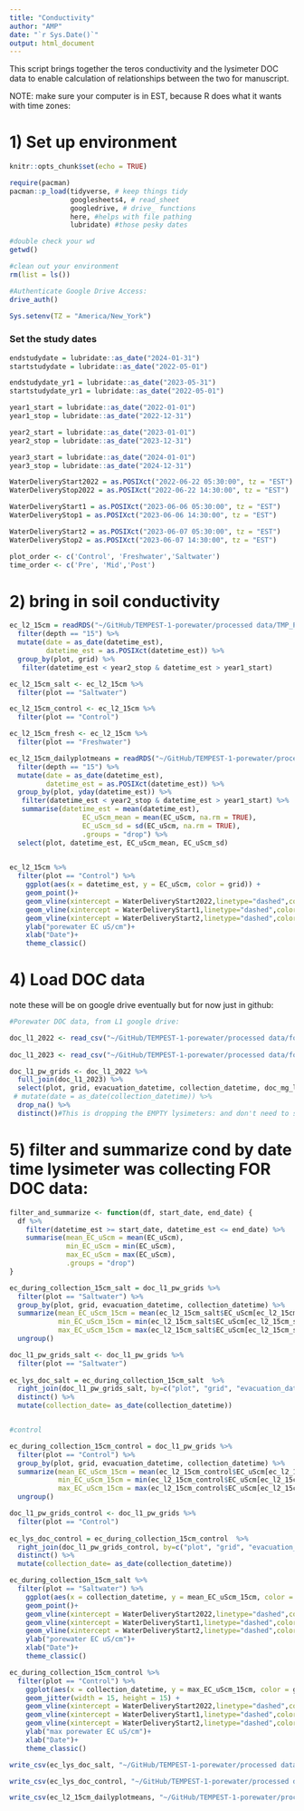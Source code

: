 ```yaml
---
title: "Conductivity"
author: "AMP"
date: "`r Sys.Date()`"
output: html_document
---
```


This script brings together the teros conductivity and the lysimeter DOC data to enable calculation of relationships between the two for manuscript. 

NOTE: make sure your computer is in EST, because R does what it wants with time zones: 

# 1) Set up environment

```r
knitr::opts_chunk$set(echo = TRUE)

require(pacman)
pacman::p_load(tidyverse, # keep things tidy
               googlesheets4, # read_sheet 
               googledrive, # drive_ functions
               here, #helps with file pathing 
               lubridate) #those pesky dates

#double check your wd
getwd()

#clean out your environment 
rm(list = ls())

#Authenticate Google Drive Access:
drive_auth()

Sys.setenv(TZ = "America/New_York")
```

### Set the study dates

```r
endstudydate = lubridate::as_date("2024-01-31")
startstudydate = lubridate::as_date("2022-05-01")

endstudydate_yr1 = lubridate::as_date("2023-05-31")
startstudydate_yr1 = lubridate::as_date("2022-05-01")

year1_start = lubridate::as_date("2022-01-01")
year1_stop = lubridate::as_date("2022-12-31")

year2_start = lubridate::as_date("2023-01-01")
year2_stop = lubridate::as_date("2023-12-31")

year3_start = lubridate::as_date("2024-01-01")
year3_stop = lubridate::as_date("2024-12-31")

WaterDeliveryStart2022 = as.POSIXct("2022-06-22 05:30:00", tz = "EST")
WaterDeliveryStop2022 = as.POSIXct("2022-06-22 14:30:00", tz = "EST")

WaterDeliveryStart1 = as.POSIXct("2023-06-06 05:30:00", tz = "EST")
WaterDeliveryStop1 = as.POSIXct("2023-06-06 14:30:00", tz = "EST")

WaterDeliveryStart2 = as.POSIXct("2023-06-07 05:30:00", tz = "EST")
WaterDeliveryStop2 = as.POSIXct("2023-06-07 14:30:00", tz = "EST")

plot_order <- c('Control', 'Freshwater','Saltwater')
time_order <- c('Pre', 'Mid','Post')
```



# 2) bring in soil conductivity

```r
ec_l2_15cm = readRDS("~/GitHub/TEMPEST-1-porewater/processed data/TMP_PW_EC_15cm_2022-2023_L2.rds") %>%
  filter(depth == "15") %>%
  mutate(date = as_date(datetime_est),
         datetime_est = as.POSIXct(datetime_est)) %>%
  group_by(plot, grid) %>%
   filter(datetime_est < year2_stop & datetime_est > year1_start)

ec_l2_15cm_salt <- ec_l2_15cm %>%
  filter(plot == "Saltwater")

ec_l2_15cm_control <- ec_l2_15cm %>%
  filter(plot == "Control")

ec_l2_15cm_fresh <- ec_l2_15cm %>%
  filter(plot == "Freshwater")

ec_l2_15cm_dailyplotmeans = readRDS("~/GitHub/TEMPEST-1-porewater/processed data/TMP_PW_EC_15cm_2022-2023_L2.rds") %>%
  filter(depth == "15") %>%
  mutate(date = as_date(datetime_est),
         datetime_est = as.POSIXct(datetime_est)) %>%
  group_by(plot, yday(datetime_est)) %>%
   filter(datetime_est < year2_stop & datetime_est > year1_start) %>%
   summarise(datetime_est = mean(datetime_est),
                  EC_uScm_mean = mean(EC_uScm, na.rm = TRUE),
                  EC_uScm_sd = sd(EC_uScm, na.rm = TRUE),
                  .groups = "drop") %>%
  select(plot, datetime_est, EC_uScm_mean, EC_uScm_sd)
  
```

```r
ec_l2_15cm %>%
  filter(plot == "Control") %>%
    ggplot(aes(x = datetime_est, y = EC_uScm, color = grid)) +
    geom_point()+
    geom_vline(xintercept = WaterDeliveryStart2022,linetype="dashed",color="grey")+ 
    geom_vline(xintercept = WaterDeliveryStart1,linetype="dashed",color="grey")+ 
    geom_vline(xintercept = WaterDeliveryStart2,linetype="dashed",color="grey")+
    ylab("porewater EC uS/cm")+
    xlab("Date")+
    theme_classic()

```


# 4) Load DOC data 

note these will be on google drive eventually but for now just in github:

```r
#Porewater DOC data, from L1 google drive: 

doc_l1_2022 <- read_csv("~/GitHub/TEMPEST-1-porewater/processed data/for_google_drive/TMP_PW_GRIDSONLY_NPOCTDN_2022_L1.csv")
  
doc_l1_2023 <- read_csv("~/GitHub/TEMPEST-1-porewater/processed data/for_google_drive/TMP_PW_GRIDSONLY_NPOCTDN_2023_L1.csv")

doc_l1_pw_grids <- doc_l1_2022 %>%
  full_join(doc_l1_2023) %>%
  select(plot, grid, evacuation_datetime, collection_datetime, doc_mg_l, tdn_mg_l) %>%
 # mutate(date = as_date(collection_datetime)) %>%
  drop_na() %>%
  distinct()#This is dropping the EMPTY lysimeters: and don't need to specify column here because the only ones with NAs are DOC or TDN and they are both NA at the same time.
```

# 5) filter and summarize cond by date time lysimeter was collecting FOR DOC data:

```r
filter_and_summarize <- function(df, start_date, end_date) {
  df %>%
    filter(datetime_est >= start_date, datetime_est <= end_date) %>%
    summarise(mean_EC_uScm = mean(EC_uScm),
              min_EC_uScm = min(EC_uScm),
              max_EC_uScm = max(EC_uScm),
              .groups = "drop") 
}

ec_during_collection_15cm_salt = doc_l1_pw_grids %>%
  filter(plot == "Saltwater") %>%
  group_by(plot, grid, evacuation_datetime, collection_datetime) %>%
  summarize(mean_EC_uScm_15cm = mean(ec_l2_15cm_salt$EC_uScm[ec_l2_15cm_salt$datetime_est >= first(evacuation_datetime) & ec_l2_15cm_salt$datetime_est <= first(collection_datetime)]),
            min_EC_uScm_15cm = min(ec_l2_15cm_salt$EC_uScm[ec_l2_15cm_salt$datetime_est >= first(evacuation_datetime) & ec_l2_15cm_salt$datetime_est <= first(collection_datetime)]),
            max_EC_uScm_15cm = max(ec_l2_15cm_salt$EC_uScm[ec_l2_15cm_salt$datetime_est >= first(evacuation_datetime) & ec_l2_15cm_salt$datetime_est <= first(collection_datetime)])) %>%
  ungroup()

doc_l1_pw_grids_salt <- doc_l1_pw_grids %>%
  filter(plot == "Saltwater")
  
ec_lys_doc_salt = ec_during_collection_15cm_salt  %>%
  right_join(doc_l1_pw_grids_salt, by=c("plot", "grid", "evacuation_datetime", "collection_datetime")) %>%
  distinct() %>%
  mutate(collection_date= as_date(collection_datetime)) 


#control

ec_during_collection_15cm_control = doc_l1_pw_grids %>%
  filter(plot == "Control") %>%
  group_by(plot, grid, evacuation_datetime, collection_datetime) %>%
  summarize(mean_EC_uScm_15cm = mean(ec_l2_15cm_control$EC_uScm[ec_l2_15cm_control$datetime_est >= first(evacuation_datetime) & ec_l2_15cm_control$datetime_est <= first(collection_datetime)]),
            min_EC_uScm_15cm = min(ec_l2_15cm_control$EC_uScm[ec_l2_15cm_control$datetime_est >= first(evacuation_datetime) & ec_l2_15cm_control$datetime_est <= first(collection_datetime)]),
            max_EC_uScm_15cm = max(ec_l2_15cm_control$EC_uScm[ec_l2_15cm_control$datetime_est >= first(evacuation_datetime) & ec_l2_15cm_control$datetime_est <= first(collection_datetime)])) %>%
  ungroup()

doc_l1_pw_grids_control <- doc_l1_pw_grids %>%
  filter(plot == "Control")
  
ec_lys_doc_control = ec_during_collection_15cm_control  %>%
  right_join(doc_l1_pw_grids_control, by=c("plot", "grid", "evacuation_datetime", "collection_datetime")) %>%
  distinct() %>%
  mutate(collection_date= as_date(collection_datetime)) 
```
```r
ec_during_collection_15cm_salt %>%
  filter(plot == "Saltwater") %>%
    ggplot(aes(x = collection_datetime, y = mean_EC_uScm_15cm, color = grid)) +
    geom_point()+
    geom_vline(xintercept = WaterDeliveryStart2022,linetype="dashed",color="grey")+ 
    geom_vline(xintercept = WaterDeliveryStart1,linetype="dashed",color="grey")+ 
    geom_vline(xintercept = WaterDeliveryStart2,linetype="dashed",color="grey")+
    ylab("porewater EC uS/cm")+
    xlab("Date")+
    theme_classic()

ec_during_collection_15cm_control %>%
  filter(plot == "Control") %>%
    ggplot(aes(x = collection_datetime, y = max_EC_uScm_15cm, color = grid)) +
    geom_jitter(width = 15, height = 15) +
    geom_vline(xintercept = WaterDeliveryStart2022,linetype="dashed",color="grey")+ 
    geom_vline(xintercept = WaterDeliveryStart1,linetype="dashed",color="grey")+ 
    geom_vline(xintercept = WaterDeliveryStart2,linetype="dashed",color="grey")+
    ylab("max porewater EC uS/cm")+
    xlab("Date")+
    theme_classic()
```

```r

write_csv(ec_lys_doc_salt, "~/GitHub/TEMPEST-1-porewater/processed data/for_fluxes/Lysimeter_EC_DOC_forcorrelations_SALTWATER.csv")

write_csv(ec_lys_doc_control, "~/GitHub/TEMPEST-1-porewater/processed data/for_fluxes/Lysimeter_EC_DOC_forcorrelations_CONTROL.csv")

write_csv(ec_l2_15cm_dailyplotmeans, "~/GitHub/TEMPEST-1-porewater/processed data/for_fluxes/Lysimeter_EC_daily_plot_means.csv")
```


